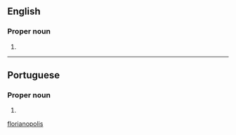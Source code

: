 ==English==

===Proper noun===
{{en-proper noun}}

# {{place|en|municipality/state capital|s/Santa Catarina|c/Brazil}}

[[Category:English terms spelled with Ó|florianopolis]]

----

==Portuguese==

===Proper noun===
{{pt-proper noun}}

# {{place|pt|municipality/state capital|s/Santa Catarina|c/Brazil|t=Florianópolis}}